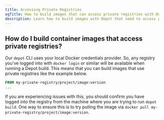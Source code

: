 ```yaml
---
title: Accessing Private Registries
ogTitle: How to build images that can access private registries with Depot
description: Learn how to build images with Depot that need to access private registry images within them.
---
```


## How do I build container images that access private registries?

Our `depot` CLI uses your local Docker credentials provider. So, any registry you've logged into with `docker login` or similar will be available when running a Depot build. This means that you can build images that use private registries like the example below.

```dockerfile
FROM my-private-registry/project/image:version
...
```

If you are experiencing issues with this, you should confirm you have logged into the registry from the machine where you are trying to run `depot build`. One way to ensure this is to try pulling the image via `docker pull my-private-registry/project/image:version`.
